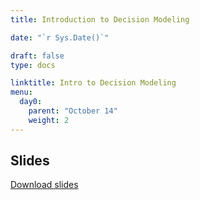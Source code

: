 ---
title: Introduction to Decision Modeling

date: "`r Sys.Date()`"

draft: false
type: docs

linktitle: Intro to Decision Modeling
menu:
  day0:
    parent: "October 14"
    weight: 2
---

## Slides

[Download slides](../../../Course_Modularization/Intro, general, packages/PublicHealthModelingIntroSlides_CDC2021.pptx)

